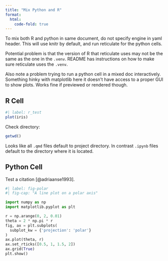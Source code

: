 ```yaml
---
title: "Mix Python and R"
format:
  html:
    code-fold: true
---
```


To mix both R and python in same document, do not specify engine in yaml header. This will use knitr by default, and run reticulate for the python cells.

Potential problem is that the version of R that reticulate uses may not be the same as the one in the `.venv`. README has instructions on how to make sure reticulate uses the `.venv`. 

Also note a problem trying to run a python cell in a mixed doc interactively. Something hinky with matplotlib here it doesn't have access to a proper GUI to show plots. Works fine if previewed or rendered though.

## R Cell

```r
#| label: r_test
plot(iris)
```

Check directory:

```r
getwd()
```

Looks like all `.qmd` files default to project directory. In contrast `.ipynb` files default to the directory where it is located.

## Python Cell

Test a citation [@adriaanse1993].

```python
#| label: fig-polar
#| fig-cap: "A line plot on a polar axis"

import numpy as np
import matplotlib.pyplot as plt

r = np.arange(0, 2, 0.01)
theta = 2 * np.pi * r
fig, ax = plt.subplots(
  subplot_kw = {'projection': 'polar'} 
)
ax.plot(theta, r)
ax.set_rticks([0.5, 1, 1.5, 2])
ax.grid(True)
plt.show()
```